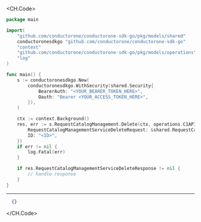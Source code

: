
<CH.Code>
```go Delete.go
package main

import(
	"github.com/conductorone/conductorone-sdk-go/pkg/models/shared"
	conductoronesdkgo "github.com/conductorone/conductorone-sdk-go"
	"context"
	"github.com/conductorone/conductorone-sdk-go/pkg/models/operations"
	"log"
)

func main() {
    s := conductoronesdkgo.New(
        conductoronesdkgo.WithSecurity(shared.Security{
            BearerAuth: "<YOUR_BEARER_TOKEN_HERE>",
            Oauth: "Bearer <YOUR_ACCESS_TOKEN_HERE>",
        }),
    )

    ctx := context.Background()
    res, err := s.RequestCatalogManagement.Delete(ctx, operations.C1APIRequestcatalogV1RequestCatalogManagementServiceDeleteRequest{
        RequestCatalogManagementServiceDeleteRequest: &shared.RequestCatalogManagementServiceDeleteRequest{},
        ID: "<ID>",
    })
    if err != nil {
        log.Fatal(err)
    }

    if res.RequestCatalogManagementServiceDeleteResponse != nil {
        // handle response
    }
}
```
---

```json Example Response
  {}
```
</CH.Code>
